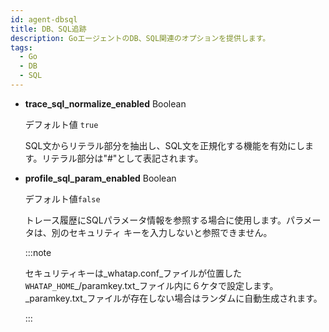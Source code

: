 ```yaml
---
id: agent-dbsql
title: DB、SQL追跡
description: GoエージェントのDB、SQL関連のオプションを提供します。
tags:
  - Go
  - DB
  - SQL
---
```


-   **trace_sql_normalize_enabled** <span class='type'>Boolean</span>

    デフォルト値 `true`

    SQL文からリテラル部分を抽出し、SQL文を正規化する機能を有効にします。リテラル部分は"#"として表記されます。

-   **profile_sql_param_enabled** <span class='type'>Boolean</span>

    デフォルト値`false`

    トレース履歴にSQLパラメータ情報を参照する場合に使用します。パラメータは、別のセキュリティ キーを入力しないと参照できません。

    :::note

    セキュリティキーは_whatap.conf_ファイルが位置した`WHATAP_HOME`_/paramkey.txt_ファイル内に６ケタで設定します。_paramkey.txt_ファイルが存在しない場合はランダムに自動生成されます。

    :::
